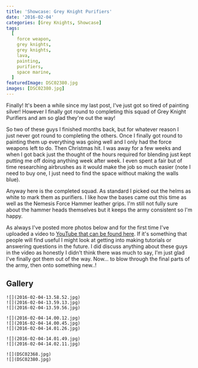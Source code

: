 ```yaml
---
title: 'Showcase: Grey Knight Purifiers'
date: '2016-02-04'
categories: [Grey Knights, Showcase]
tags:
  [
    force weapon,
    grey knights,
    grey knights,
    lava,
    painting,
    purifiers,
    space marine,
  ]
featuredImage: DSC02380.jpg
images: [DSC02380.jpg]
---
```


Finally! It's been a while since my last post, I've just got so tired of painting silver! However I finally got round to completing this squad of Grey Knight Purifiers and am so glad they're out the way!

So two of these guys I finished months back, but for whatever reason I just never got round to completing the others. Once I finally got round to painting them up everything was going well and I only had the force weapons left to do. Then Christmas hit. I was away for a few weeks and when I got back just the thought of the hours required for blending just kept putting me off doing anything week after week. I even spent a fair but of time researching airbrushes as it would make the job so much easier (note I need to buy one, I just need to find the space without making the walls blue).

Anyway here is the completed squad. As standard I picked out the helms as white to mark them as purifiers. I like how the bases came out this time as well as the Nemesis Force Hammer leather grips. I'm still not fully sure about the hammer heads themselves but it keeps the army consistent so I'm happy.

As always I've posted more photos below and for the first time I've uploaded a video to [YouTube that can be found here](https://www.youtube.com/watch?v=6rR9fsOFSXQ). If it's something that people will find useful I might look at getting into making tutorials or answering questions in the future. I did discuss anything about these guys in the video as honestly I didn't think there was much to say, I'm just glad I've finally got them out of the way. Now... to blow through the final parts of the army, then onto something new..!

## Gallery

```grid|3
![](2016-02-04-13.58.52.jpg)
![](2016-02-04-13.59.13.jpg)
![](2016-02-04-13.59.56.jpg)
```

```grid|3
![](2016-02-04-14.00.12.jpg)
![](2016-02-04-14.00.45.jpg)
![](2016-02-04-14.01.26.jpg)
```

```grid|2
![](2016-02-04-14.01.49.jpg)
![](2016-02-04-14.02.11.jpg)
```

```grid|2
![](DSC02368.jpg)
![](DSC02380.jpg)
```
